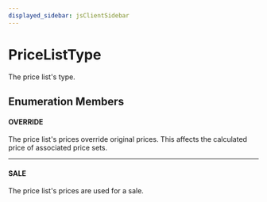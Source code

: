 ```yaml
---
displayed_sidebar: jsClientSidebar
---
```



# PriceListType

The price list's type.

## Enumeration Members

#### OVERRIDE

The price list's prices override original prices. This affects the calculated price of associated price sets.

___

#### SALE

The price list's prices are used for a sale.
